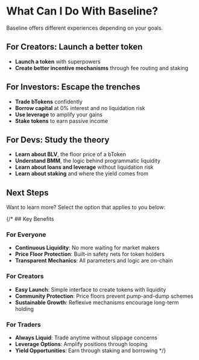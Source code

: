 

# What Can I Do With Baseline?

Baseline offers different experiences depending on your goals.


## For Creators: Launch a better token

- **Launch a token** with superpowers
- **Create better incentive mechanisms** through fee routing and staking

<Cards>
  <Card title="Launch your first bToken" href="/creator"/>
</Cards>


## For Investors: Escape the trenches

- **Trade bTokens** confidently
- **Borrow capital** at 0% interest and no liquidation risk
- **Use leverage** to amplify your gains
- **Stake tokens** to earn passive income

<Cards>
  <Card title="Trade your first bToken" href="/trader"/>
</Cards>

## For Devs: Study the theory

- **Learn about BLV**, the floor price of a bToken
- **Understand BMM**, the logic behind programmatic liquidity 
- **Learn about loans and leverage** without liquidation risk
- **Learn about staking** and where the yield comes from

<Cards>
  <Card title="Learn the theory" href="/theory"/>
</Cards>

## Next Steps

Want to learn more? Select the option that applies to you below:

<Cards>
  <Card title="I want to launch a token" href="/creator"/>
  <Card title="I want to trade" href="/trader"/>
  <Card title="I want to learn the theory" href="/theory"/>
</Cards>


{/* ## Key Benefits

### For Everyone
- **Continuous Liquidity**: No more waiting for market makers
- **Price Floor Protection**: Built-in safety nets for token holders
- **Transparent Mechanics**: All parameters and logic are on-chain

### For Creators
- **Easy Launch**: Simple interface to create tokens with liquidity
- **Community Protection**: Price floors prevent pump-and-dump schemes
- **Sustainable Growth**: Reflexive mechanisms encourage long-term holding

### For Traders
- **Always Liquid**: Trade anytime without slippage concerns
- **Leverage Options**: Amplify positions through looping
- **Yield Opportunities**: Earn through staking and borrowing */}